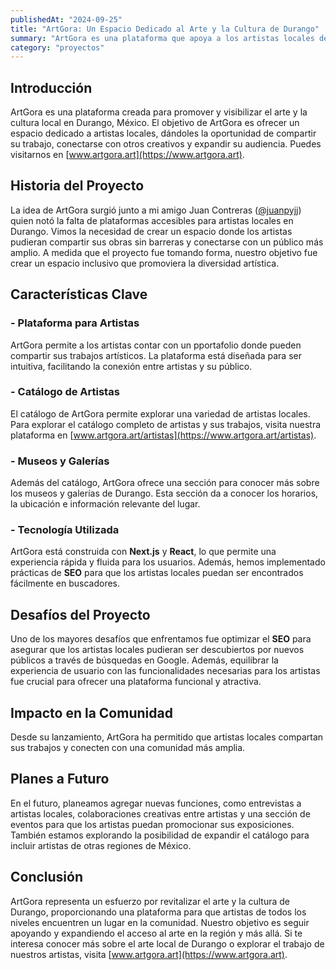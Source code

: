 ```yaml
---
publishedAt: "2024-09-25"
title: "ArtGora: Un Espacio Dedicado al Arte y la Cultura de Durango"
summary: "ArtGora es una plataforma que apoya a los artistas locales de Durango, permitiéndoles compartir sus obras y conectar con la comunidad cultural."
category: "proyectos"
---
```


## Introducción

ArtGora es una plataforma creada para promover y visibilizar el arte y la cultura local en Durango, México. El objetivo de ArtGora es ofrecer un espacio dedicado a artistas locales, dándoles la oportunidad de compartir su trabajo, conectarse con otros creativos y expandir su audiencia. Puedes visitarnos en [www.artgora.art](https://www.artgora.art).

## Historia del Proyecto

La idea de ArtGora surgió junto a mi amigo Juan Contreras ([@juanpyjj](https://instagram.com/juanpyjj)) quien notó la falta de plataformas accesibles para artistas locales en Durango. Vimos la necesidad de crear un espacio donde los artistas pudieran compartir sus obras sin barreras y conectarse con un público más amplio. A medida que el proyecto fue tomando forma, nuestro objetivo fue crear un espacio inclusivo que promoviera la diversidad artística.

## Características Clave

### - Plataforma para Artistas

ArtGora permite a los artistas contar con un pportafolio donde pueden compartir sus trabajos artísticos. La plataforma está diseñada para ser intuitiva, facilitando la conexión entre artistas y su público.

### - Catálogo de Artistas

El catálogo de ArtGora permite explorar una variedad de artistas locales. Para explorar el catálogo completo de artistas y sus trabajos, visita nuestra plataforma en [www.artgora.art/artistas](https://www.artgora.art/artistas).

### - Museos y Galerías

Además del catálogo, ArtGora ofrece una sección para conocer más sobre los museos y galerías de Durango. Esta sección da a conocer los horarios, la ubicación e información relevante del lugar.

### - Tecnología Utilizada

ArtGora está construida con **Next.js** y **React**, lo que permite una experiencia rápida y fluida para los usuarios. Además, hemos implementado prácticas de **SEO** para que los artistas locales puedan ser encontrados fácilmente en buscadores.

## Desafíos del Proyecto

Uno de los mayores desafíos que enfrentamos fue optimizar el **SEO** para asegurar que los artistas locales pudieran ser descubiertos por nuevos públicos a través de búsquedas en Google. Además, equilibrar la experiencia de usuario con las funcionalidades necesarias para los artistas fue crucial para ofrecer una plataforma funcional y atractiva.

## Impacto en la Comunidad

Desde su lanzamiento, ArtGora ha permitido que artistas locales compartan sus trabajos y conecten con una comunidad más amplia.

## Planes a Futuro

En el futuro, planeamos agregar nuevas funciones, como entrevistas a artistas locales, colaboraciones creativas entre artistas y una sección de eventos para que los artistas puedan promocionar sus exposiciones. También estamos explorando la posibilidad de expandir el catálogo para incluir artistas de otras regiones de México.

## Conclusión

ArtGora representa un esfuerzo por revitalizar el arte y la cultura de Durango, proporcionando una plataforma para que artistas de todos los niveles encuentren un lugar en la comunidad. Nuestro objetivo es seguir apoyando y expandiendo el acceso al arte en la región y más allá. Si te interesa conocer más sobre el arte local de Durango o explorar el trabajo de nuestros artistas, visita [www.artgora.art](https://www.artgora.art).
